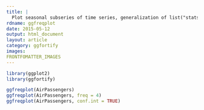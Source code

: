 ```yaml
---
title: |
  Plot seasonal subseries of time series, generalization of list("stats::monthplot")
rdname: ggfreqplot
date: 2015-05-12
output: html_document
layout: article
category: ggfortify
images:
FRONTFOMATTER_IMAGES
---
```


```r
library(ggplot2)
library(ggfortify)
```

```r

ggfreqplot(AirPassengers)
ggfreqplot(AirPassengers, freq = 4)
ggfreqplot(AirPassengers, conf.int = TRUE)



```